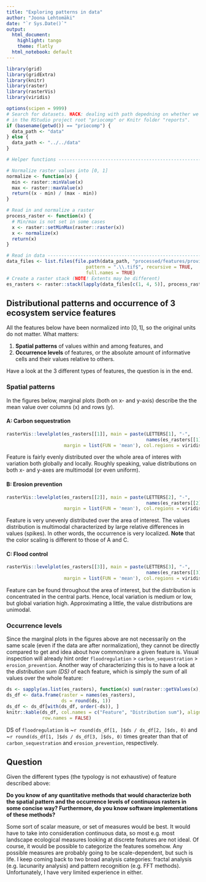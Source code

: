 ```yaml
---
title: "Exploring patterns in data"
author: "Joona Lehtomäki"
date: "`r Sys.Date()`"
output:
  html_document: 
    highlight: tango
    theme: flatly
  html_notebook: default
---
```


```r
library(grid)
library(gridExtra)
library(knitr)
library(raster)
library(rasterVis)
library(viridis)

options(scipen = 9999)
# Search for datasets. HACK: dealing with path depedning on whether we're running
# in the RStudio project root "priocomp" or Knitr folder "reports".
if (basename(getwd()) == "priocomp") {
  data_path <- "data"
} else {
  data_path <- "../../data"
}

# Helper functions --------------------------------------------------------------

# Normalize raster values into [0, 1]
normalize <- function(x) {
  min <- raster::minValue(x)
  max <- raster::maxValue(x)
  return((x - min) / (max - min))
}

# Read in and normalize a raster
process_raster <- function(x) {
  # Min/max is not set in some cases
  x <- raster::setMinMax(raster::raster(x))
  x <- normalize(x)
  return(x)
}

# Read in data ------------------------------------------------------------------
data_files <- list.files(file.path(data_path, "processed/features/provide"), 
                             pattern = ".\\.tif$", recursive = TRUE, 
                             full.names = TRUE)
# Create a raster stack (NOTE! Extents may be different)
es_rasters <- raster::stack(lapply(data_files[c(1, 4, 5)], process_raster))
```

## Distributional patterns and occurrence of 3 ecosystem service features

All the features below have been normalized into $[0, 1]$, so the original units do not 
matter. What matters: 

1. **Spatial patterns** of values within and among features, and
2. **Occurrence levels** of features, or the absolute amount of informative cells and their values relative to others.

Have a look at the 3 different types of features, the question is in the end.

### Spatial patterns

In the figures below, marginal plots (both on x- and y-axis) describe the the mean value
over columns (x) and rows (y).

#### A: Carbon sequestration

```r
rasterVis::levelplot(es_rasters[[1]], main = paste(LETTERS[1], "-", 
                                                   names(es_rasters[[1]])), 
                     margin = list(FUN = 'mean'), col.regions = viridis)
```

Feature is fairly evenly distributed over the whole area of interes with variation both 
globally and locally. Roughly speaking, value distributions on both x- and y-axes are
multimodal (or even uniform).

#### B: Erosion prevention

```r
rasterVis::levelplot(es_rasters[[2]], main = paste(LETTERS[2], "-", 
                                                   names(es_rasters[[2]])), 
                     margin = list(FUN = 'mean'), col.regions = viridis)
```

Feature is very unevenly distributed over the area of interest. The values distribution 
is multimodal characterized by large relative differences in values (spikes). In other 
words, the occurrence is very localized. **Note** that  the color scaling is different to 
those of A and C.

#### C: Flood control

```r
rasterVis::levelplot(es_rasters[[3]], main = paste(LETTERS[3], "-", 
                                                   names(es_rasters[[3]])), 
                     margin = list(FUN = 'mean'), col.regions = viridis)
```

Feature can be found throughout the area of interest, but the distribution is concentrated
in the central parts. Hence, local variation is medium or low, but global variation high.
Approximating a little, the value distributions are unimodal.

### Occurrence levels

Since the marginal plots in the figures above are not necessarily on the same scale
(even if the data are after normalization), they cannot be directly compared to get
and idea about how common/rare a given feature is. Visual inspection will already 
hint order `floodregulation` > `carbon_sequestration` > `erosion_prevention`. Another way 
of characterizing this is to have a look at the *distribution sum (DS)* of each feature, 
which is simply the sum of all values over the whole feature:

```r

ds <- sapply(as.list(es_rasters), function(x) sum(raster::getValues(x), na.rm = TRUE))
ds_df <- data.frame(raster = names(es_rasters),
                    ds = round(ds, 1))
ds_df <- ds_df[with(ds_df, order(-ds)), ]
knitr::kable(ds_df, col.names = c("Feature", "Distribution sum"), align = c("l", "l"),
             row.names = FALSE)
```

DS of `floodregulation` is ~`r round(ds_df[1, ]$ds / ds_df[2, ]$ds, 0)` and ~`r round(ds_df[1, ]$ds / ds_df[3, ]$ds, 0)` times greater than that of `carbon_sequestration` and `erosion_prevention`,
respectively.

## Question

Given the different types (the typology is not exhaustive) of feature described above:

**Do you know of any quantitative methods that would characterize both the spatial pattern and the occurrence levels of continuous rasters in  some concise way? Furthermore, do you know software implementations of these methods?**

Some sort of scalar measure, or set of measures would be best. It would have
to take into consideration continuous data, so most e.g. most landscape ecological 
measures looking at discrete features are not ideal. Of course, it would be possible to 
categorize the features somehow. Any possible measures are probably going to be 
scale-dependent, but such is life. I keep coming back to two broad analysis categories: 
fractal analysis (e.g. lacunarity analysis) and pattern recognition (e.g. FFT methods). 
Unfortunately, I have very limited experience in either.

